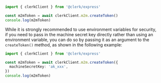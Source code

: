```ts
import { clerkClient } from '@clerk/express'

const m2mToken = await clerkClient.m2m.createToken()
console.log(m2mToken)
```

While it is strongly recommended to use environment variables for security, if you need to pass in the machine secret key directly rather than using an environment variable, you can do so by passing it as an argument to the `createToken()` method, as shown in the following example:

```ts
import { clerkClient } from '@clerk/express'

const m2mToken = await clerkClient.m2m.createToken({
  machineSecretKey: 'ak_xxx',
})
console.log(m2mToken)
```
